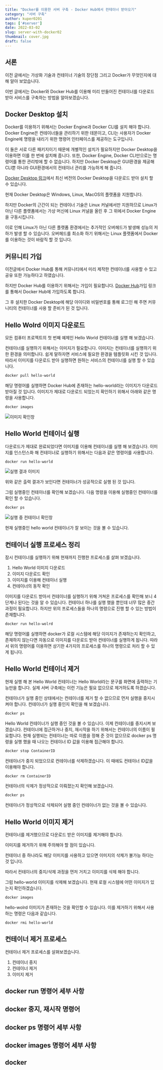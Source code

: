 ```yaml
---
title: "Docker를 이용한 서버 구축 - Docker Hub에서 컨테이너 받아오기"
category: "서버 구축"
author: kuper0201
tags: ['#server']
date: 2022-03-02
slug: server-with-docker02
thumbnail: cover.jpg
draft: false
---
```


## 서론

이전 글에서는 가상화 기술과 컨테이너 기술의 장단점 그리고 Docker가 무엇인지에 대해 알아 보았습니다.

이번 글에서는 Docker와 Docker Hub를 이용해 미리 만들어진 컨테이너를 다운로드 받아 서비스를 구축하는 방법을 알아보겠습니다.

## Docker Desktop 설치

Docker를 이용하기 위해서는 Docker Engine과 Docker CLI를 설치 해야 합니다.
Docker Engine은 컨테이너들을 관리하기 위한 데몬이고, CLI는 사용자가 Docker Engine에 명령을 내리기 위한 명령어 인터페이스를 제공하는 도구입니다.

이 둘은 서로 다른 패키지이기 때문에 개별적인 설치가 필요하지만 Docker Desktop을 이용하면 이를 한 번에 설치해 줍니다.
또한, Docker Engine, Docker CLI만으로는 명령어를 통한 관리밖에 할 수 없습니다.
하지만 Docker Desktop은 GUI환경을 제공해 CLI뿐 아니라 GUI환경에서의 컨테이너 관리를 가능하게 해 줍니다.

[Docker Desktop 링크](https://www.docker.com/products/docker-desktop/)에서 최신 버전의 Docker Desktop을 다운로드 받아 설치 할 수 있습니다.

현재 Docker Desktop은 Windows, Linux, MacOS의 플랫폼을 지원합니다.

하지만 Docker의 근간이 되는 컨테이너 기술은 Linux 커널에서만 지원하므로 Linux가 아닌 다른 플랫폼에서는 가상 머신에 Linux 커널을 올린 후 그 위에서 Docker Engine을 구동시킵니다.

이로 인해 Linux가 아닌 다른 플랫폼 환경에서는 추가적인 오버헤드가 발생해 성능의 저하가 발생 할 수 있습니다.
오버헤드를 최소화 하기 위해서는 Linux 플랫폼에서 Docker를 이용하는 것이 바람직 할 것 입니다.

## 커뮤니티 가입

이전글에서 Docker Hub를 통해 커뮤니티에서 미리 제작한 컨테이너를 사용할 수 있고 공유 또한 가능하다고 하였습니다.

하지만 Docker Hub를 이용하기 위해서는 가입이 필요합니다.
[Docker Hub](https://hub.docker.com/signup)가입 링크를 통해서 Docker Hub에 가입하도록 합니다.

그 후 설치한 Docker Desktop에 해당 아이디와 비밀번호를 통해 로그인 해 주면 커뮤니티의 컨테이너를 사용 할 준비가 된 것 입니다.

## Hello Wolrd 이미지 다운로드

모든 컴퓨터 프로젝트의 첫 번째 예제인 Hello World 컨테이너를 실행 해 보겠습니다.

컨테이너를 실행하기 위해서는 이미지가 필요합니다.
이미지는 컨테이너를 실행하기 위한 환경을 의미합니다.
쉽게 말하자면 서비스에 필요한 환경을 템플릿화 시킨 것 입니다.
따라서 이미지를 다운로드 받아 실행하면 원하는 서비스의 컨테이너를 실행 할 수 있습니다.

```bash
docker pull hello-world
```

해당 명령어를 실행하면 Docker Hub에 존재하는 hello-world라는 이미지가 다운로드 받아질 것 입니다.
이미지가 제대로 다운로드 되었는지 확인하기 위해서 아래와 같은 명령을 사용합니다.

```bash
docker images
```
![이미지 확인창]()

## Hello World 컨테이너 실행

다운로드가 제대로 완료되었다면 이미지를 이용해 컨테이너를 실행 해 보겠습니다.
이미지를 인스턴스화 해 컨테이너로 실행하기 위해서는 다음과 같은 명령어를 사용합니다.

```bash
docker run hello-world
```

![실행 결과 이미지]()

위와 같은 출력 결과가 보인다면 컨테이너가 성공적으로 실행 된 것 입니다.

그럼 실행중인 컨테이너를 확인해 보겠습니다.
다음 명령을 이용해 실행중인 컨테이너를 확인 할 수 있습니다.

```bash
docker ps
```

![실행 중 컨테이너 확인창]()

현재 실행중인 hello world 컨테이너가 잘 보이는 것을 볼 수 있습니다.

## 컨테이너 실행 프로세스 정리

잠시 컨테이너를 실행하기 위해 현재까지 진행한 프로세스를 살펴 보겠습니다.

1. Hello World 이미지 다운로드
2. 이미지 다운로드 확인
3. 이미지를 이용해 컨테이너 실행
4. 컨테이너의 동작 확인

이미지를 다운로드 받아서 컨테이너를 실행하기 위해 거쳐온 프로세스를 확인해 보니 4단계나 된다는 것을 알 수 있습니다.
컨테이너 하나를 실행 했을 뿐인데 너무 많은 중간 과정이 필요합니다.
하지만 위의 프로세스들을 하나의 명령으로 진행 할 수 있는 방법이 존재합니다.

```bash
docker run hello-wolrd
```

해당 명령어를 실행하면 docker가 로컬 시스템에 해당 이미지가 존재하는지 확인하고, 존재하지 않는다면 자동으로 이미지를 다운로드 받아 컨테이너를 실행하게 됩니다.
따라서 위의 명령어를 이용하면 상기한 4가지의 프로세스를 하나의 명령으로 처리 할 수 있게 됩니다.

## Hello World 컨테이너 제거

현재 실행 해 본 Hello World 컨테이너는 Hello World라는 문구를 화면에 출력하는 기능만을 합니다.
실제 서버 구축에는 이런 기능은 필요 없으므로 제거하도록 하겠습니다.

컨테이너가 실행 중인 상태에서는 컨테이너를 제거 할 수 없으므로 먼저 실행을 중지시켜야 합니다.
컨테이너가 실행 중인지 확인을 해 보겠습니다.

```bash
docker ps
```

Hello World 컨테이너가 실행 중인 것을 볼 수 있습니다.
이제 컨테이너를 중지시켜 보겠습니다.
컨테이너에 접근하거나 중지, 재시작을 하기 위해서는 컨테이너의 이름이 필요합니다.
현재 실행되는 컨테이너는 따로 이름을 정해 준 것이 없으므로 docker ps 명령을 실행 했을 때 나오는 컨테이너 ID 값을 이용해 접근해야 합니다.

```bash
docker stop ContainerID
```

컨테이너가 중지 되었으므로 컨테이너를 삭제하겠습니다.
이 때에도 컨테이너 ID값을 이용해야 합니다.
```bash
docker rm ContainerID
```

컨테이너의 삭제가 정상적으로 이뤄졌는지 확인해 보겠습니다.
```bash
docker ps
```

컨테이너가 정상적으로 삭제되어 실행 중인 컨테이너가 없는 것을 볼 수 있습니다.

## Hello World 이미지 제거

컨테이너를 제거했으므로 다운로드 받은 이미지를 제거해야 합니다.

이미지를 제거하기 위해 주의해야 할 점이 있습니다.

컨테이너 중 하나라도 해당 이미지를 사용하고 있으면 이미지의 삭제가 불가능 하다는 것 입니다.

따라서 컨테이너의 중지/삭제 과정을 먼저 거치고 이미지를 삭제 해야 합니다.

그럼 hello-world 이미지를 삭제해 보겠습니다.
현재 로컬 시스템에 어떤 이미지가 있는지 확인하겠습니다.

```bash
docker images
```

hello-wolrd 이미지가 존재하는 것을 확인할 수 있습니다.
이를 제거하기 위해서 사용하는 명령은 다음과 같습니다.

```bash
docker rmi hello-world
```

## 컨테이너 제거 프로세스

컨테이너 제거 프로세스를 살펴보겠습니다.

1. 컨테이너 중지
2. 컨테이너 제거
3. 이미지 제거

## docker run 명령어 세부 사항

## docker 중지, 재시작 명령어

## docker ps 명령어 세부 사항

## docker images 명령어 세부 사항

## docker 